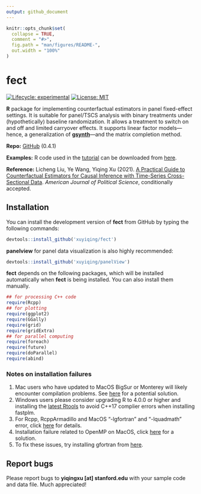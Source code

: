 ```yaml
---
output: github_document
---
```


<!-- README.md is generated from README.Rmd. Please edit that file -->

```r
knitr::opts_chunk$set(
  collapse = TRUE,
  comment = "#>",
  fig.path = "man/figures/README-",
  out.width = "100%"
)
```

# fect

<!-- badges: start -->
[![Lifecycle: experimental](https://img.shields.io/badge/lifecycle-experimental-orange.svg)](https://www.tidyverse.org/lifecycle/#experimental)
[![License: MIT](https://img.shields.io/badge/License-MIT-yellow.svg)](https://opensource.org/licenses/MIT)
<!-- badges: end -->

**R** package for implementing counterfactual estimators in panel fixed-effect settings. It is suitable for panel/TSCS analysis with binary treatments under (hypothetically) baseline randomization. It allows a treatment to switch on and off and limited carryover effects. It supports linear factor models---hence, a generalization of [**gsynth**](https://yiqingxu.org/packages/gsynth/index.html)---and the matrix completion method. 

**Repo:** [GitHub](https://github.com/xuyiqing/fect) (0.4.1) 

**Examples:** R code used in the [tutorial](https://yiqingxu.org/packages/fect/articles/tutorial.html) can be downloaded from [here](fect_examples.R).

**Reference:** Licheng Liu, Ye Wang, Yiqing Xu (2021). [A Practical Guide to Counterfactual Estimators for Causal Inference with Time-Series Cross-Sectional Data](https://papers.ssrn.com/abstract=3555463). *American Journal of Political Science*, conditionally accepted.


## Installation

<!---
You can install **fect** directly from CRAN by typing the following command in the **R** console: 

```r
install.packages('fect', type = 'source')
```
--->

You can install the development version of **fect** from GitHub by typing the following commands:
```r
devtools::install_github('xuyiqing/fect')
```

**panelview** for panel data visualization is also highly recommended:
```r
devtools::install_github('xuyiqing/panelView')
```

**fect** depends on the following packages, which will be installed automatically when **fect** is being installed. You can also install them manually.
```r
## for processing C++ code
require(Rcpp) 
## for plotting
require(ggplot2)  
require(GGally) 
require(grid)
require(gridExtra)
## for parallel computing 
require(foreach)
require(future)  
require(doParallel) 
require(abind) 
```

### Notes on installation failures

1. Mac users who have updated to MacOS BigSur or Monterey will likely encounter compilation problems. See [here](http://yiqingxu.org/public/BigSurError.pdf) for a potential solution.
2. Windows users please consider upgrading R to 4.0.0 or higher and installing the [latest Rtools](https://cran.r-project.org/bin/windows/Rtools/) to avoid C++17 complier errors when installing fastplm. 
3. For Rcpp, RcppArmadillo and MacOS "-lgfortran" and "-lquadmath" error, click [here]( http://thecoatlessprofessor.com/programming/rcpp-rcpparmadillo-and-os-x-mavericks-lgfortran-and-lquadmath-error/) for details.
4. Installation failure related to OpenMP on MacOS, click [here](http://thecoatlessprofessor.com/programming/openmp-in-r-on-os-x/) for a solution.
5. To fix these issues, try installing gfortran from [here]( https://gcc.gnu.org/wiki/GFortranBinaries#MacOS clang4 R Binaries from https://github.com/coatless/r-macos-clang).

## Report bugs

Please report bugs to **yiqingxu [at] stanford.edu** with your sample code and data file. Much appreciated!


